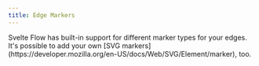 ```yaml
---
title: Edge Markers
---
```



<ExampleLayout>
Svelte Flow has built-in support for different marker types for your edges. It's possible to add your own [SVG markers](https://developer.mozilla.org/en-US/docs/Web/SVG/Element/marker), too.

<ExampleViewer codePath="examples/edges/edge-markers" framework="svelte" />
</ExampleLayout>
